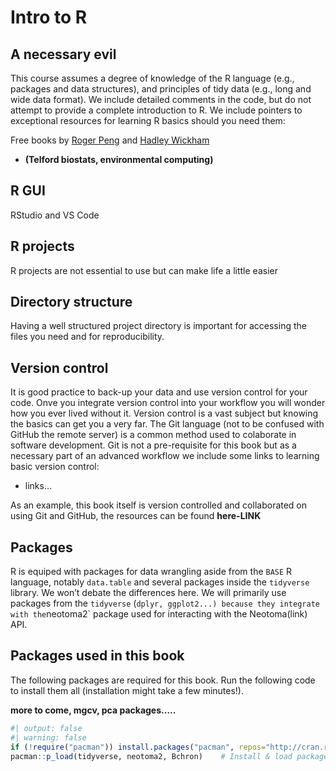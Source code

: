# Intro to R {#sec-R}

## A necessary evil

This course assumes a degree of knowledge of the R language (e.g., packages and data structures), and principles of tidy data (e.g., long and wide data format). We include detailed comments in the code, but do not attempt to provide a complete introduction to R. We include pointers to exceptional resources for learning R basics should you need them:

Free books by [Roger Peng](https://leanpub.com/bookstore?category=r&type=book&search=peng) and [Hadley Wickham](https://r4ds.hadley.nz/)

- **(Telford biostats, environmental computing)**

## R GUI

RStudio and VS Code

## R projects

R projects are not essential to use but can make life a little easier

## Directory structure

Having a well structured project directory is important for accessing the files you need and for reproducibility.

## Version control

It is good practice to back-up your data and use version control for your code. Onve you integrate version control into your workflow you will wonder how you ever lived without it. Version control is a vast subject but knowing the basics can get you a very far. The Git language (not to be confused with GitHub the remote server) is a common method used to colaborate in software development. Git is not a pre-requisite for this book but as a necessary part of an advanced workflow we include some links to learning basic version control:

- links...

As an example, this book itself is version controlled and collaborated on using Git and GitHub, the resources can be found **here-LINK**


## Packages

R is equiped with packages for data wrangling aside from the `BASE` R language, notably `data.table` and several packages inside the `tidyverse` library. We won't debate the differences here. We will primarily use packages from the `tidyverse` (`dplyr, ggplot2...) because they integrate with the `neotoma2` package used for interacting with the Neotoma(link) API.


## Packages used in this book

The following packages are required for this book. Run the following code to install them all (installation might take a few minutes!).

**more to come, mgcv, pca packages.....**

```r
#| output: false
#| warning: false
if (!require("pacman")) install.packages("pacman", repos="http://cran.r-project.org")
pacman::p_load(tidyverse, neotoma2, Bchron)    # Install & load packages
```